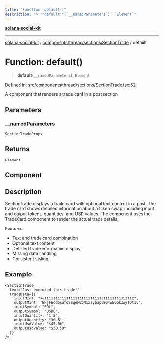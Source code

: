 ```yaml
---
title: "Function: default()"
description: "> **default**(`__namedParameters`): `Element`"
---
```


[**solana-social-kit**](../../../../../README.mdx)

***

[solana-social-kit](../../../../../README.mdx) / [components/thread/sections/SectionTrade](../README.mdx) / default

# Function: default()

> **default**(`__namedParameters`): `Element`

Defined in: [src/components/thread/sections/SectionTrade.tsx:52](https://github.com/SendArcade/solana-app-kit/blob/bd4b3556b8f469c27ebb06f4df65b3a36b43ba3b/src/components/thread/sections/SectionTrade.tsx#L52)

A component that renders a trade card in a post section

## Parameters

### \_\_namedParameters

`SectionTradeProps`

## Returns

`Element`

## Component

## Description

SectionTrade displays a trade card with optional text content in a post.
The trade card shows detailed information about a token swap, including
input and output tokens, quantities, and USD values. The component uses
the TradeCard component to render the actual trade details.

Features:
- Text and trade card combination
- Optional text content
- Detailed trade information display
- Missing data handling
- Consistent styling

## Example

```tsx
<SectionTrade
  text="Just executed this trade!"
  tradeData={{
    inputMint: "So11111111111111111111111111111111111111112",
    outputMint: "EPjFWdd5AufqSSqeM2qN1xzybapC8G4wEGGkZwyTDt1v",
    inputSymbol: "SOL",
    outputSymbol: "USDC",
    inputQuantity: "1.5",
    outputQuantity: "30.5",
    inputUsdValue: "$45.00",
    outputUsdValue: "$30.50"
  }}
/>
```
